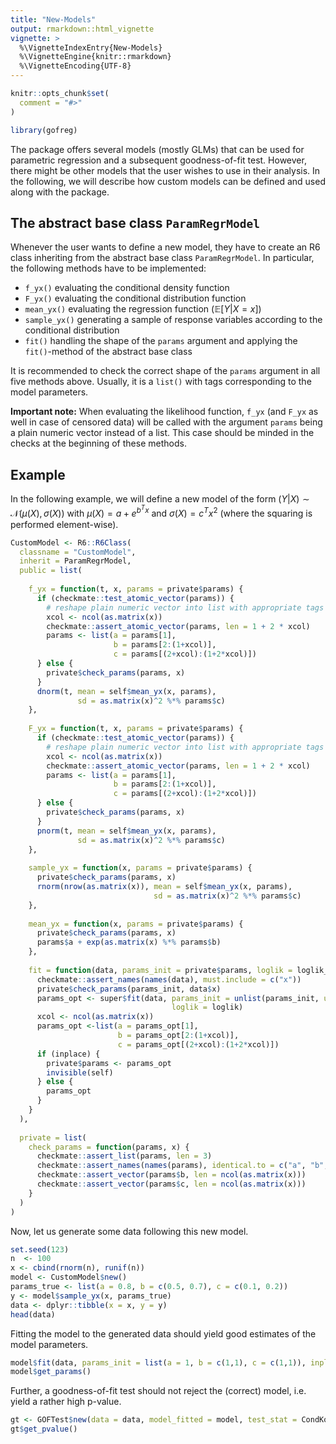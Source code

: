 ```yaml
---
title: "New-Models"
output: rmarkdown::html_vignette
vignette: >
  %\VignetteIndexEntry{New-Models}
  %\VignetteEngine{knitr::rmarkdown}
  %\VignetteEncoding{UTF-8}
---
```


```r
knitr::opts_chunk$set(
  comment = "#>"
)
```

```r
library(gofreg)
```

The package offers several models (mostly GLMs) that can be used for parametric
regression and a subsequent goodness-of-fit test. However, there might be other 
models that the user wishes to use in their analysis. In the following, we will
describe how custom models can be defined and used along with the package.

## The abstract base class `ParamRegrModel`

Whenever the user wants to define a new model, they have to create an R6 class 
inheriting from the abstract base class `ParamRegrModel`. In particular, the 
following methods have to be implemented:

* `f_yx()` evaluating the conditional density function
* `F_yx()` evaluating the conditional distribution function
* `mean_yx()` evaluating the regression function $(\mathbb{E}[Y|X=x])$
* `sample_yx()` generating a sample of response variables according to the
  conditional distribution
* `fit()` handling the shape of the `params` argument and applying the 
  `fit()`-method of the abstract base class

It is recommended to check the correct shape of the `params` argument in all 
five methods above. Usually, it is a `list()` with tags corresponding to the
model parameters.

**Important note:** When evaluating the likelihood function, `f_yx` (and `F_yx`
as well in case of censored data) will be called with the argument `params`
being a plain numeric vector instead of a list. This case should be minded in 
the checks at the beginning of these methods.

## Example

In the following example, we will define a new model of the form
$(Y|X) \sim \mathcal{N}(\mu(X), \sigma(X))$ with $\mu(X) = a + e^{b^T x}$ and
$\sigma(X) = c^T x^2$ (where the squaring is performed element-wise).

``` r
CustomModel <- R6::R6Class(
  classname = "CustomModel",
  inherit = ParamRegrModel,
  public = list(
    
    f_yx = function(t, x, params = private$params) {
      if (checkmate::test_atomic_vector(params)) {
        # reshape plain numeric vector into list with appropriate tags
        xcol <- ncol(as.matrix(x))
        checkmate::assert_atomic_vector(params, len = 1 + 2 * xcol)
        params <- list(a = params[1], 
                       b = params[2:(1+xcol)], 
                       c = params[(2+xcol):(1+2*xcol)])
      } else {
        private$check_params(params, x)
      }
      dnorm(t, mean = self$mean_yx(x, params), 
               sd = as.matrix(x)^2 %*% params$c)
    },
    
    F_yx = function(t, x, params = private$params) {
      if (checkmate::test_atomic_vector(params)) {
        # reshape plain numeric vector into list with appropriate tags
        xcol <- ncol(as.matrix(x))
        checkmate::assert_atomic_vector(params, len = 1 + 2 * xcol)
        params <- list(a = params[1], 
                       b = params[2:(1+xcol)], 
                       c = params[(2+xcol):(1+2*xcol)])
      } else {
        private$check_params(params, x)
      }
      pnorm(t, mean = self$mean_yx(x, params), 
               sd = as.matrix(x)^2 %*% params$c)
    },
    
    sample_yx = function(x, params = private$params) {
      private$check_params(params, x)
      rnorm(nrow(as.matrix(x)), mean = self$mean_yx(x, params), 
                                sd = as.matrix(x)^2 %*% params$c)
    },
    
    mean_yx = function(x, params = private$params) {
      private$check_params(params, x)
      params$a + exp(as.matrix(x) %*% params$b)
    },
    
    fit = function(data, params_init = private$params, loglik = loglik_xy, inplace = FALSE) {
      checkmate::assert_names(names(data), must.include = c("x"))
      private$check_params(params_init, data$x)
      params_opt <- super$fit(data, params_init = unlist(params_init, use.names = FALSE), 
                                    loglik = loglik)
      xcol <- ncol(as.matrix(x))
      params_opt <-list(a = params_opt[1], 
                        b = params_opt[2:(1+xcol)], 
                        c = params_opt[(2+xcol):(1+2*xcol)])
      if (inplace) {
        private$params <- params_opt
        invisible(self)
      } else {
        params_opt
      }
    }
  ),
  
  private = list(
    check_params = function(params, x) {
      checkmate::assert_list(params, len = 3)
      checkmate::assert_names(names(params), identical.to = c("a", "b", "c"))
      checkmate::assert_vector(params$b, len = ncol(as.matrix(x)))
      checkmate::assert_vector(params$c, len = ncol(as.matrix(x)))
    }
  )
)
```

Now, let us generate some data following this new model.

``` r
set.seed(123)
n  <- 100
x <- cbind(rnorm(n), runif(n))
model <- CustomModel$new()
params_true <- list(a = 0.8, b = c(0.5, 0.7), c = c(0.1, 0.2))
y <- model$sample_yx(x, params_true)
data <- dplyr::tibble(x = x, y = y)
head(data)
```

Fitting the model to the generated data should yield good estimates of the
model parameters.

``` r
model$fit(data, params_init = list(a = 1, b = c(1,1), c = c(1,1)), inplace = TRUE)
model$get_params()
```

Further, a goodness-of-fit test should not reject the (correct) model, i.e.
yield a rather high p-value.

``` r
gt <- GOFTest$new(data = data, model_fitted = model, test_stat = CondKolmY$new(), nboot = 100)
gt$get_pvalue()
```
